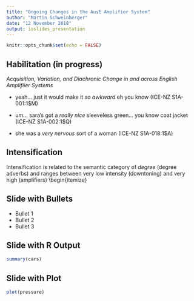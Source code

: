 ---
title: "Ongoing Changes in the AusE Amplifier System"
author: "Martin Schweinberger"
date: "12 November 2018"
output: ioslides_presentation
---

```{r setup, include=FALSE}
knitr::opts_chunk$set(echo = FALSE)
```

## Habilitation (in progress)
*Acquisition, Variation, and Diachronic Change in and across English Amplifiier Systems*

- yeah... just it would make it *so awkward* eh you know (ICE-NZ S1A-001:1\$M)

- um... sara's got a *really nice* sleeveless green... you know coat jacket (ICE-NZ S1A-002:1\$Q)

- she was a *very nervous* sort of a woman (ICE-NZ S1A-018:1\$A)

## Intensification

Intensification is related to the semantic category of *degree* (degree adverbs) and ranges between very low intensity (downtoning) and very high (amplifiers) \textcolor{gray}{\citep[589--590]{quirk1985comprehensive}.}
\begin{itemize}
\item Amplifiers \textcolor{gray}{\citep{tagliamonte2008intensifiers}}
\begin{itemize}
\item Maximizers (e.g. \textit{completely})
\item Boosters (e.g. \textit{very much})
\end{itemize}
\item \textcolor{gray}{Downtoners}
\begin{itemize}
\item \textcolor{gray}{Approximators (e.g. \textit{almost})}
\item \textcolor{gray}{Compromisers (e.g. \textit{more or less})}
\item \textcolor{gray}{Diminishers (e.g. \textit{partly})}
\item \textcolor{gray}{Minimizers (e.g. \textit{hardly})}

## Slide with Bullets

- Bullet 1
- Bullet 2
- Bullet 3

## Slide with R Output

```{r cars, echo = TRUE}
summary(cars)
```

## Slide with Plot

```{r pressure}
plot(pressure)
```


